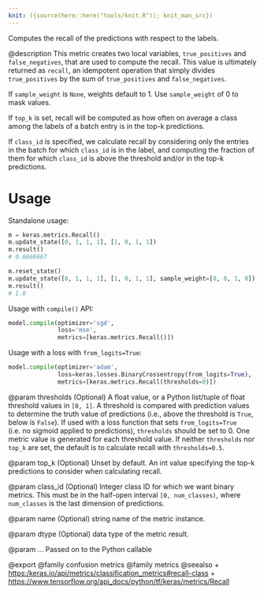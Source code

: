 ```yaml
---
knit: ({source(here::here("tools/knit.R")); knit_man_src})
---
```

Computes the recall of the predictions with respect to the labels.

@description
This metric creates two local variables, `true_positives` and
`false_negatives`, that are used to compute the recall. This value is
ultimately returned as `recall`, an idempotent operation that simply divides
`true_positives` by the sum of `true_positives` and `false_negatives`.

If `sample_weight` is `None`, weights default to 1.
Use `sample_weight` of 0 to mask values.

If `top_k` is set, recall will be computed as how often on average a class
among the labels of a batch entry is in the top-k predictions.

If `class_id` is specified, we calculate recall by considering only the
entries in the batch for which `class_id` is in the label, and computing the
fraction of them for which `class_id` is above the threshold and/or in the
top-k predictions.

# Usage
Standalone usage:

```python
m = keras.metrics.Recall()
m.update_state([0, 1, 1, 1], [1, 0, 1, 1])
m.result()
# 0.6666667
```

```python
m.reset_state()
m.update_state([0, 1, 1, 1], [1, 0, 1, 1], sample_weight=[0, 0, 1, 0])
m.result()
# 1.0
```

Usage with `compile()` API:

```python
model.compile(optimizer='sgd',
              loss='mse',
              metrics=[keras.metrics.Recall()])
```

Usage with a loss with `from_logits=True`:

```python
model.compile(optimizer='adam',
              loss=keras.losses.BinaryCrossentropy(from_logits=True),
              metrics=[keras.metrics.Recall(thresholds=0)])
```

@param thresholds
(Optional) A float value, or a Python list/tuple of float
threshold values in `[0, 1]`. A threshold is compared with
prediction values to determine the truth value of predictions (i.e.,
above the threshold is `True`, below is `False`). If used with a
loss function that sets `from_logits=True` (i.e. no sigmoid
applied to predictions), `thresholds` should be set to 0.
One metric value is generated for each threshold value.
If neither `thresholds` nor `top_k` are set,
the default is to calculate recall with `thresholds=0.5`.

@param top_k
(Optional) Unset by default. An int value specifying the top-k
predictions to consider when calculating recall.

@param class_id
(Optional) Integer class ID for which we want binary metrics.
This must be in the half-open interval `[0, num_classes)`, where
`num_classes` is the last dimension of predictions.

@param name
(Optional) string name of the metric instance.

@param dtype
(Optional) data type of the metric result.

@param ...
Passed on to the Python callable

@export
@family confusion metrics
@family metrics
@seealso
+ <https:/keras.io/api/metrics/classification_metrics#recall-class>
+ <https://www.tensorflow.org/api_docs/python/tf/keras/metrics/Recall>
